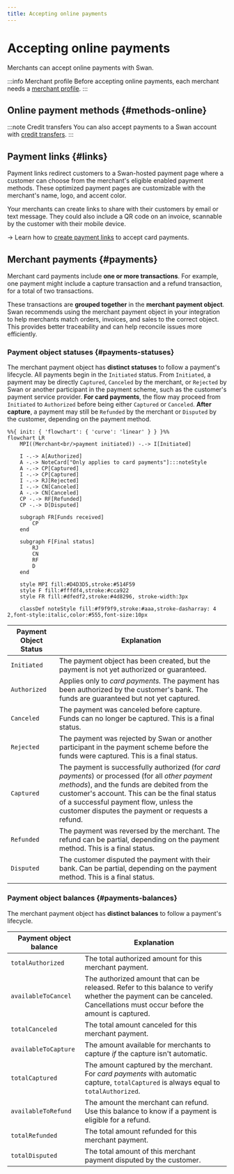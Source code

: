 ```yaml
---
title: Accepting online payments
---
```


# Accepting online payments

Merchants can accept online payments with Swan.

:::info Merchant profile
Before accepting online payments, each merchant needs a [merchant profile](../index.mdx#profiles).
:::

## Online payment methods {#methods-online}


<OnlinePaymentMethods />

:::note Credit transfers
You can also accept payments to a Swan account with [credit transfers](../../payments/credit-transfers/index.mdx).
:::

## Payment links {#links}

Payment links redirect customers to a Swan-hosted payment page where a customer can choose from the merchant's eligible enabled payment methods.
These optimized payment pages are customizable with the merchant's name, logo, and accent color.

Your merchants can create links to share with their customers by email or text message.
They could also include a QR code on an invoice, scannable by the customer with their mobile device.

→ Learn how to [create payment links](./cards/guide-create-link.mdx) to accept card payments.

## Merchant payments {#payments}

Merchant card payments include **one or more transactions**.
For example, one payment might include a capture transaction and a refund transaction, for a total of two transactions.

These transactions are **grouped together** in the **merchant payment object**.
Swan recommends using the merchant payment object in your integration to help merchants match orders, invoices, and sales to the correct object.
This provides better traceability and can help reconcile issues more efficiently.

### Payment object statuses {#payments-statuses}

The merchant payment object has **distinct statuses** to follow a payment's lifecycle. 
All payments begin in the `Initiated` status. 
From `Initiated`, a payment may be directly `Captured`, `Canceled` by the merchant, or `Rejected` by Swan or another participant in the payment scheme, such as the customer's payment service provider. 
**For card payments**, the flow may proceed from `Initiated` to `Authorized` before being either `Captured` or `Canceled`. 
**After capture**, a payment may still be `Refunded` by the merchant or `Disputed` by the customer, depending on the payment method.


```mermaid
%%{ init: { 'flowchart': { 'curve': 'linear' } } }%%
flowchart LR
    MPI((Merchant<br/>payment initiated)) -.-> I[Initiated]

    I -.-> A[Authorized]
    A -.-> NoteCard["Only applies to card payments"]:::noteStyle
    A -.-> CP[Captured]
    I -.-> CP[Captured]
    I -.-> RJ[Rejected]
    I -.-> CN[Canceled]
    A -.-> CN[Canceled]
    CP -.-> RF[Refunded]
    CP -.-> D[Disputed]

    subgraph FR[Funds received]
        CP
    end

    subgraph F[Final status]
        RJ
        CN
        RF
        D
    end

    style MPI fill:#D4D3D5,stroke:#514F59
    style F fill:#fffdf4,stroke:#cca922
    style FR fill:#dfedf2,stroke:#4d8296, stroke-width:3px

    classDef noteStyle fill:#f9f9f9,stroke:#aaa,stroke-dasharray: 4 2,font-style:italic,color:#555,font-size:10px
```

| Payment Object Status | Explanation |
|---|---|
| `Initiated` | The payment object has been created, but the payment is not yet authorized or guaranteed. |
| `Authorized` | Applies only to *card payments.* The payment has been authorized by the customer's bank. The funds are guaranteed but not yet captured. |
| `Canceled` | The payment was canceled before capture. Funds can no longer be captured. This is a final status. |
| `Rejected` | The payment was rejected by Swan or another participant in the payment scheme before the funds were captured. This is a final status. |
| `Captured` | The payment is successfully authorized (for *card payments*) or processed (for all *other payment methods*), and the funds are debited from the customer's account. This can be the final status of a successful payment flow, unless the customer disputes the payment or requests a refund. |
| `Refunded` | The payment was reversed by the merchant. The refund can be partial, depending on the payment method. This is a final status. |
| `Disputed` | The customer disputed the payment with their bank. Can be partial, depending on the payment method. This is a final status. |

### Payment object balances {#payments-balances}

The merchant payment object has **distinct balances** to follow a payment's lifecycle.

| Payment object balance | Explanation |
|---|---|
| `totalAuthorized` | The total authorized amount for this merchant payment. |
| `availableToCancel` | The authorized amount that can be released. Refer to this balance to verify whether the payment can be canceled. Cancellations must occur before the amount is captured. |
| `totalCanceled` | The total amount canceled for this merchant payment. |
| `availableToCapture` | The amount available for merchants to capture *if* the capture isn't automatic. |
| `totalCaptured` | The amount captured by the merchant. For *card payments* with automatic capture, `totalCaptured` is always equal to `totalAuthorized`. |
| `availableToRefund` | The amount the merchant can refund. Use this balance to know if a payment is eligible for a refund. |
| `totalRefunded` | The total amount refunded for this merchant payment. |
| `totalDisputed` | The total amount of this merchant payment disputed by the customer. |